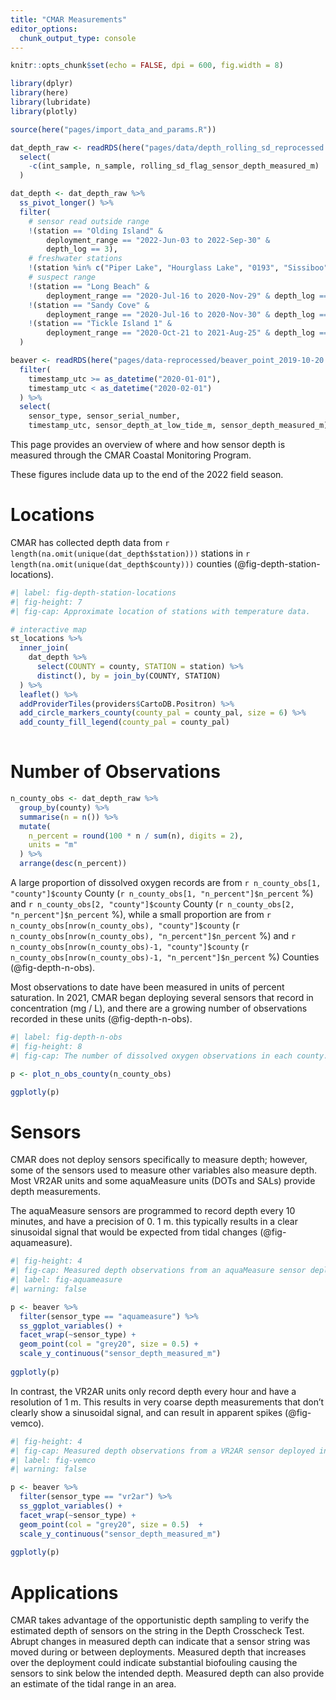 ```yaml
---
title: "CMAR Measurements"
editor_options: 
  chunk_output_type: console
---
```


```r
knitr::opts_chunk$set(echo = FALSE, dpi = 600, fig.width = 8)

library(dplyr)
library(here)
library(lubridate)
library(plotly)

source(here("pages/import_data_and_params.R"))

dat_depth_raw <- readRDS(here("pages/data/depth_rolling_sd_reprocessed.rds")) %>%
  select(
    -c(int_sample, n_sample, rolling_sd_flag_sensor_depth_measured_m)
  ) 

dat_depth <- dat_depth_raw %>%
  ss_pivot_longer() %>%
  filter(
    # sensor read outside range
    !(station == "Olding Island" &
        deployment_range == "2022-Jun-03 to 2022-Sep-30" &
        depth_log == 3),
    # freshwater stations
    !(station %in% c("Piper Lake", "Hourglass Lake", "0193", "Sissiboo")),
    # suspect range
    !(station == "Long Beach" &
        deployment_range == "2020-Jul-16 to 2020-Nov-29" & depth_log == 5),
    !(station == "Sandy Cove" &
        deployment_range == "2020-Jul-16 to 2020-Nov-30" & depth_log == 5),
    !(station == "Tickle Island 1" &
        deployment_range == "2020-Oct-21 to 2021-Aug-25" & depth_log == 5)
  )

beaver <- readRDS(here("pages/data-reprocessed/beaver_point_2019-10-20.rds")) %>% 
  filter(
    timestamp_utc >= as_datetime("2020-01-01"),
    timestamp_utc < as_datetime("2020-02-01")
  ) %>% 
  select(
    sensor_type, sensor_serial_number, 
    timestamp_utc, sensor_depth_at_low_tide_m, sensor_depth_measured_m)

```


This page provides an overview of where and how sensor depth is measured through the CMAR Coastal Monitoring Program.

These figures include data up to the end of the 2022 field season.


# Locations

CMAR has collected depth data from `r length(na.omit(unique(dat_depth$station)))` stations in `r length(na.omit(unique(dat_depth$county)))` counties (@fig-depth-station-locations). 

```r
#| label: fig-depth-station-locations
#| fig-height: 7
#| fig-cap: Approximate location of stations with temperature data. 

# interactive map
st_locations %>% 
  inner_join(
    dat_depth %>% 
      select(COUNTY = county, STATION = station) %>% 
      distinct(), by = join_by(COUNTY, STATION)
  ) %>% 
  leaflet() %>% 
  addProviderTiles(providers$CartoDB.Positron) %>% 
  add_circle_markers_county(county_pal = county_pal, size = 6) %>% 
  add_county_fill_legend(county_pal = county_pal)
  
```


# Number of Observations

```r
n_county_obs <- dat_depth_raw %>% 
  group_by(county) %>%  
  summarise(n = n()) %>% 
  mutate(
    n_percent = round(100 * n / sum(n), digits = 2),
    units = "m"
  ) %>% 
  arrange(desc(n_percent))

```

A large proportion of dissolved oxygen records are from `r n_county_obs[1, "county"]$county` County (`r n_county_obs[1, "n_percent"]$n_percent` %) and `r n_county_obs[2, "county"]$county` County (`r n_county_obs[2, "n_percent"]$n_percent` %), while a small proportion are from `r n_county_obs[nrow(n_county_obs), "county"]$county` (`r n_county_obs[nrow(n_county_obs), "n_percent"]$n_percent` %) and `r n_county_obs[nrow(n_county_obs)-1, "county"]$county` (`r n_county_obs[nrow(n_county_obs)-1, "n_percent"]$n_percent` %) Counties (@fig-depth-n-obs). 

Most observations to date have been measured in units of percent saturation. In 2021, CMAR began deploying several sensors that record in concentration (mg / L), and there are a growing number of observations recorded in these units (@fig-depth-n-obs).

```r
#| label: fig-depth-n-obs
#| fig-height: 8
#| fig-cap: The number of dissolved oxygen observations in each county. 

p <- plot_n_obs_county(n_county_obs)

ggplotly(p)
```

# Sensors

CMAR does not deploy sensors specifically to measure depth; however, some of the sensors used to measure other variables also measure depth. Most VR2AR units and some aquaMeasure units (DOTs and SALs) provide depth measurements.

The aquaMeasure sensors are programmed to record depth every 10 minutes, and have a precision of 0. 1 m. this typically results in a clear sinusoidal signal that would be expected from tidal changes (@fig-aquameasure).

```r
#| fig-height: 4
#| fig-cap: Measured depth observations from an aquaMeasure sensor deployed in January 2020 at Beaver Point.
#| label: fig-aquameasure
#| warning: false

p <- beaver %>% 
  filter(sensor_type == "aquameasure") %>% 
  ss_ggplot_variables() +
  facet_wrap(~sensor_type) +
  geom_point(col = "grey20", size = 0.5) +
  scale_y_continuous("sensor_depth_measured_m")
   
ggplotly(p)

```

In contrast, the VR2AR units only record depth every hour and have a resolution of 1 m. This results in very coarse depth measurements that don't clearly show a sinusoidal signal, and can result in apparent spikes (@fig-vemco). 

```r
#| fig-height: 4
#| fig-cap: Measured depth observations from a VR2AR sensor deployed in January 2020 at Beaver Point.
#| label: fig-vemco
#| warning: false

p <- beaver %>% 
  filter(sensor_type == "vr2ar") %>% 
  ss_ggplot_variables() +
  facet_wrap(~sensor_type) +
  geom_point(col = "grey20", size = 0.5)  +
  scale_y_continuous("sensor_depth_measured_m")
   
ggplotly(p)
```

# Applications

CMAR takes advantage of the opportunistic depth sampling to verify the estimated depth of sensors on the string in the Depth Crosscheck Test. Abrupt changes in measured depth can indicate that a sensor string was moved during or between deployments. Measured depth that increases over the deployment could indicate substantial biofouling causing the sensors to sink below the intended depth. Measured depth can also provide an estimate of the tidal range in an area.


